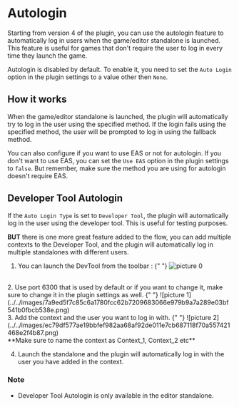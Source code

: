 # Autologin

Starting from version 4 of the plugin, you can use the autologin feature to automatically log in users when the game/editor standalone is launched. This feature is useful for games that don't require the user to log in every time they launch the game.

Autologin is disabled by default. To enable it, you need to set the `Auto Login` option in the plugin settings to a value other then `None`.

## How it works

When the game/editor standalone is launched, the plugin will automatically try to log in the user using the specified method. If the login fails using the specified method, the user will be prompted to log in using the fallback method.

You can also configure if you want to use EAS or not for autologin. If you don't want to use EAS, you can set the `Use EAS` option in the plugin settings to `false`. But remember, make sure the method you are using for autologin doesn't require EAS.

## Developer Tool Autologin

If the `Auto Login Type` is set to `Developer Tool`, the plugin will automatically log in the user using the developer tool. This is useful for testing purposes.

**BUT** there is one more great feature added to the flow, you can add multiple contexts to the Developer Tool, and the plugin will automatically log in multiple standalones with different users.

1. You can launch the DevTool from the toolbar : 
{" "}
![picture 0](../../images/db3d5b717f1d875b2462138654b949efb1a418e5b2de91d8efeab8efae143d3e.png)
<br/>
2. Use port 6300 that is used by default or if you want to change it, make sure to change it in the plugin settings as well.
{" "}
![picture 1](../../images/7a9ed5f7c85c6a1780fcc62b7209683066e979b9a7a289e03bf541b0fbcb538e.png)
<br/>
3. Add the context and the user you want to log in with.
{" "}
![picture 2](../../images/ec79df577ae19bbfef982aa68af92de011e7cb687118f70a557421468e2f4b87.png)  
<br/>
**Make sure to name the context as Context_1, Context_2 etc**

4. Launch the standalone and the plugin will automatically log in with the user you have added in the context.

### Note

- Developer Tool Autologin is only available in the editor standalone.